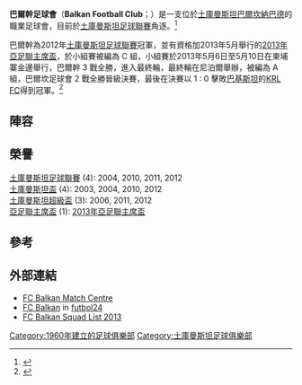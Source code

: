 {{Infobox football club
|clubname  = FC巴爾幹
|image     = 
|fullname  = Balkan futbol kluby
|nickname  = ''Oil workers''
|founded   = {{Start date and age|1960}}
|owner     = [[Türkmennebit|Türkmennebit]]
|city      = [[巴爾坎納巴德|巴爾坎納巴德]]
|ground    = Sport Toplumy Stadium
|capacity  = 10,000
|chairman  = Durdy Annaberdiyev
|manager   = Ali Gurbani
|league    = [[土庫曼超級足球聯賽|土庫曼超級足球聯賽]]
|season    = 2020
|position  = 土庫曼超，第 7 位
|pattern_la1=|pattern_b1=|pattern_ra1=
|leftarm1=ff0000
|body1=ff0000
|rightarm1=ff0000
|shorts1=ff0000
|socks1=ff0000
}}

'''巴爾幹足球會'''（'''Balkan Football Club'''；{{lang-tk|Balkan futbol kluby}}）是一支位於[[土庫曼斯坦|土庫曼斯坦]][[巴爾坎納巴德|巴爾坎納巴德]]的職業足球會，目前於[[土庫曼斯坦足球聯賽|土庫曼斯坦足球聯賽]]角逐。<ref name="name change">{{Cite web |url=http://www.the-afc.com/ru/news/29176-turkmenistan-league-md8 |title=Nebitçi Renamed to Balkan |accessdate=2015-12-25 |archive-date=2018-11-27 |archive-url=https://web.archive.org/web/20181127022422/http://www.the-afc.com/ru/news/29176-turkmenistan-league-md8 |dead-url=no }}</ref>

巴爾幹為2012年[[土庫曼斯坦足球聯賽|土庫曼斯坦足球聯賽]]冠軍，並有資格加2013年5月舉行的[[2013年亞足聯主席盃|2013年亞足聯主席盃]]，於小組賽被編為 C 組，小組賽於2013年5月6日至5月10日在柬埔寨金邊舉行，巴爾幹 3 戰全勝，進入最終輪，最終輪在尼泊爾舉辦，被編為 A 組，巴爾坎足球會 2 戰全勝晉級決賽，最後在決賽以 1 : 0 擊敗[[巴基斯坦|巴基斯坦]]的[[KRL_FC|KRL FC]]得到冠軍。<ref>{{Cite web |url=http://www.the-afc.com/en/tournaments/clubs/afc-presidents-cup/26827-fixing-mistakes-fruitful-for-balkan.html |title=Fixing mistakes fruitful for Balkan |accessdate=2015-12-25 |archive-date=2013-10-03 |archive-url=https://web.archive.org/web/20131003110349/http://www.the-afc.com/en/tournaments/clubs/afc-presidents-cup/26827-fixing-mistakes-fruitful-for-balkan.html |dead-url=no }}</ref>

== 陣容 ==
{{updated|2015年9月}}
{{Fs start}}
{{Fs player|no=1|nat=TKM|name=[[Pawel_Matus|Pawel Matus]]|26.05.1982|pos=GK}}
{{Fs player|no=3|nat=TKM|name=[[Ýagmyrmyrat_Annamyradow|Ýagmyrmyrat Annamyradow]]|pos=DF}}
{{Fs player|no=3|nat=TKM|name=[[Aşyrgeldi_Saryýew|Aşyrgeldi Saryýew]]|pos=}}
{{Fs player|no=4|nat=TKM|name=[[Mekan_Saparow|Mekan Saparow]]|22.04.1994|pos=DF}}
{{Fs player|no=5|nat=TKM|name=[[Sahypnazar_Durdyýew|Sahypnazar Durdyýew]]|01.05.1991|pos=MF}}
{{Fs player|no=7|nat=TKM|name=[[Aşyrgeldi_Ylýasow|Aşyrgeldi Ylýasow]]|15.10.1985|pos=}}
{{Fs player|no=8|nat=TKM|name=[[Nursähet_Sapargylyjow|Nursähet Sapargylyjow]]|01.03.1988|pos=MF}}
{{Fs player|no=9|nat=TKM|name=[[Aleksandr_Boliýan|Aleksandr Boliýan]]|27.07.1989|pos=FW}}
{{Fs player|no=10|nat=TKM|name=[[Batyr_Atamämmedow|Batyr Atamämmedow]]|16.07.1988|pos=}}
{{Fs mid}}
{{Fs player|no=11|nat=TKM|name=[[Rustam_Matrizaýew|Rustam Matrizaýew]]|10.09.1985|pos=}}
{{Fs player|no=14|nat=TKM|name=[[Serdaraly_Ataýew|Serdaraly Ataýew]]|14.12.1984|pos=FW}}
{{Fs player|no=15|nat=TKM|name=[[Öwez_Nazarow|Öwez Nazarow]]|pos=}}
{{Fs player|no=17|nat=TKM|name=[[Daýanç_Orazgulyýew|Daýanç Orazgulyýew]]|03.12.1989|pos=}}
{{Fs player|no=18|nat=TKM|name=[[Myrat_Ýagşyýew|Myrat Ýagşyýew]]|12.01.1992|pos=FW}}
{{Fs player|no=20|nat=TKM|name=[[Amir_Gurbani|Amir Gurbani]]|24.10.1987|pos=MF}}
{{Fs player|no=22|nat=TKM|name=[[Myrat_Berenow|Myrat Berenow]]|05.02.1988|pos=}}
{{Fs player|no=30|nat=TKM|name=[[Alikper_Kerimow|Alikper Kerimow]]|22.04.1988|pos=GK}}
{{Fs end}}

==榮譽==
;[[土庫曼斯坦足球聯賽|土庫曼斯坦足球聯賽]] (4): 2004, 2010, 2011, 2012
;[[土庫曼斯坦盃|土庫曼斯坦盃]] (4): 2003, 2004, 2010, 2012
;[[土庫曼斯坦超級盃|土庫曼斯坦超級盃]] (3): 2006, 2011, 2012
;[[亞足聯主席盃|亞足聯主席盃]] (1): [[2013年亞足聯主席盃|2013年亞足聯主席盃]]

==參考==
{{Reflist}}

==外部連結==
* [http://www.fifa.com/world-match-centre/clubs/club=turkmenistan-balkan-balkanabat-2147481554/index.html FC Balkan Match Centre] {{Wayback|url=http://www.fifa.com/world-match-centre/clubs/club=turkmenistan-balkan-balkanabat-2147481554/index.html |date=20160106201654 }}
* [http://www.futbol24.com/team/Turkmenistan/FC-Balkan/ FC Balkan] {{Wayback|url=http://www.futbol24.com/team/Turkmenistan/FC-Balkan/ |date=20181201103149 }} in [http://www.futbol24.com/ futbol24] {{Wayback|url=http://www.futbol24.com/ |date=20210310104537 }}
* [http://www.the-afc.com/en/presidents-cup-2013-schedule-results.html?stageid=308&tMode=C&fixtureid=7715&teamid=146&view=ajax&show=finalregistration FC Balkan Squad List 2013] {{Wayback|url=http://www.the-afc.com/en/presidents-cup-2013-schedule-results.html?stageid=308&tMode=C&fixtureid=7715&teamid=146&view=ajax&show=finalregistration |date=20131001184706 }}

[[Category:1960年建立的足球俱樂部|Category:1960年建立的足球俱樂部]]
[[Category:土庫曼斯坦足球俱樂部|Category:土庫曼斯坦足球俱樂部]]